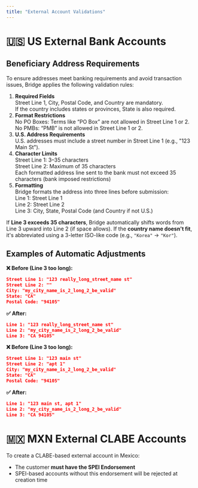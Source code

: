 ```yaml
---
title: "External Account Validations"
---
```


# 🇺🇸 **US External Bank Accounts**

## Beneficiary Address Requirements

To ensure addresses meet banking requirements and avoid transaction issues, Bridge applies the following validation rules:

1. **Required Fields**\
   Street Line 1, City, Postal Code, and Country are mandatory.\
   If the country includes states or provinces, State is also required.
2. **Format Restrictions**\
   No PO Boxes: Terms like “PO Box” are not allowed in Street Line 1 or 2.\
   No PMBs: “PMB” is not allowed in Street Line 1 or 2.
3. **U.S. Address Requirements**\
   U.S. addresses must include a street number in Street Line 1 (e.g., "123 Main St").
4. **Character Limits**\
   Street Line 1: 3–35 characters\
   Street Line 2: Maximum of 35 characters\
   Each formatted address line sent to the bank must not exceed 35 characters (bank imposed restrictions)
5. **Formatting**\
   Bridge formats the address into three lines before submission:\
   Line 1: Street Line 1\
   Line 2: Street Line 2\
   Line 3: City, State, Postal Code (and Country if not U.S.)

If **Line 3 exceeds 35 characters**, Bridge automatically shifts words from Line 3 upward into Line 2 (if space allows). If the **country name doesn't fit**, it's abbreviated using a 3-letter ISO-like code (e.g., `"Korea"` → `"Kor"`).

## Examples of Automatic Adjustments

**❌ Before (Line 3 too long):**

```json
Street Line 1: "123 really_long_street_name st"
Street Line 2: ""
City: "my_city_name_is_2_long_2_be_valid"
State: "CA"
Postal Code: "94105"
```

**✅ After:**

```json
Line 1: "123 really_long_street_name st"
Line 2: "my_city_name_is_2_long_2_be_valid"
Line 3: "CA 94105"
```

**❌ Before (Line 3 too long):**

```json
Street Line 1: "123 main st"
Street Line 2: "apt 1"
City: "my_city_name_is_2_long_2_be_valid"
State: "CA"
Postal Code: "94105"
```

**✅ After:**

```json
Line 1: "123 main st, apt 1"
Line 2: "my_city_name_is_2_long_2_be_valid"
Line 3: "CA 94105"
```

# 🇲🇽 **MXN External CLABE Accounts**

To create a CLABE-based external account in Mexico:

- The customer **must have the SPEI Endorsement**
- SPEI-based accounts without this endorsement will be rejected at creation time